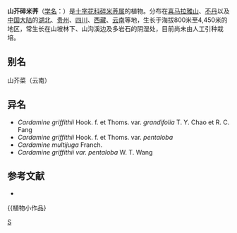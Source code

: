 {{Speciesbox
| genus = Cardamine
| species = griffithii
| authority = Hook. f. et Thoms.
| subdivision_ranks =[[变种|变种]]
| subdivision =
* 山芥碎米荠 ''C. g.'' var. ''griffithii''
* [[大叶山芥碎米荠|大叶山芥碎米荠]] ''C. g.'' var. ''grandifolia''
| synonyms = 见正文
}}

'''山芥碎米荠'''（[[学名|学名]]：{{lang|la|''Cardamine griffithii''}}）是[[十字花科|十字花科]][[碎米荠属|碎米荠属]]的植物。分布在[[喜马拉雅山|喜马拉雅山]]、[[不丹|不丹]]以及[[中国大陆|中国大陆]]的[[湖北|湖北]]、[[贵州|贵州]]、[[四川|四川]]、[[西藏|西藏]]、[[云南|云南]]等地，生长于海拔800米至4,450米的地区，常生长在山坡林下、山沟溪边及多岩石的阴湿处，目前尚未由人工引种栽培。

== 别名 ==
山芥菜（云南）

== 异名 ==
* ''Cardamine griffithii'' Hook. f. et Thoms. var. ''grandifolia'' T. Y. Chao et R. C. Fang
* ''Cardamine griffithii'' Hook. f. et Thoms. var. ''pentaloba'' 
* ''Cardamine multijuga'' Franch.
* ''Cardamine griffithii var. pentaloba'' W. T. Wang

== 参考文献 ==
<div class="references-small">
* {{cite web| url =http://www.bioinfo.cn/db05/KmzwSpecies.php?action=view&id=6456| title =山芥碎米荠（原变种）| work =《中国高等植物数据库全库》| publisher =中国科学院微生物研究所| author =昆明植物研究所| accessdate =2009-02-25| deadurl =yes| archiveurl =https://web.archive.org/web/20160305062230/http://www.bioinfo.cn/db05/KmzwSpecies.php?action=view&id=6456| archivedate =2016-03-05}}
</div>
{{Taxonbar|from=Q11046697}}

[[Category:碎米荠属|S]]


{{植物小作品}